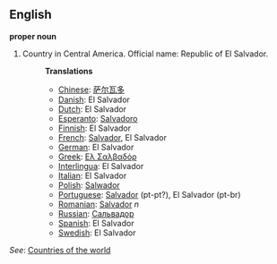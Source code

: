 ==English==

'''proper noun'''

# Country in Central America. Official name: Republic of El Salvador.
#:'''Translations'''
#:*[[Chinese]]: [[萨尔瓦多]]
#:*[[Danish]]: El Salvador
#:*[[Dutch]]: El Salvador
#:*[[Esperanto]]: [[Salvadoro]]
#:*[[Finnish]]: El Salvador
#:*[[French]]: [[Salvador]], El Salvador
#:*[[German]]: El Salvador
#:*[[Greek]]: [[Ελ Σαλβαδόρ]]
#:*[[Interlingua]]: El Salvador
#:*[[Italian]]: El Salvador
#:*[[Polish]]: [[Salwador]]
#:*[[Portuguese]]: [[Salvador]] (pt-pt?), El Salvador (pt-br)
#:*[[Romanian]]: [[Salvador]] ''n''
#:*[[Russian]]: [[Сальвадор]]
#:*[[Spanish]]: El Salvador
#:*[[Swedish]]: El Salvador

''See'': [[Countries of the world]]